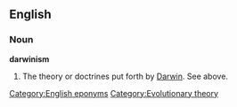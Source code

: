 ==English==
===Noun===
'''darwinism'''

#The theory or doctrines put forth by [[w:Charles Darwin|Darwin]]. See above.

[[Category:English eponyms]][[Category:Evolutionary theory]]